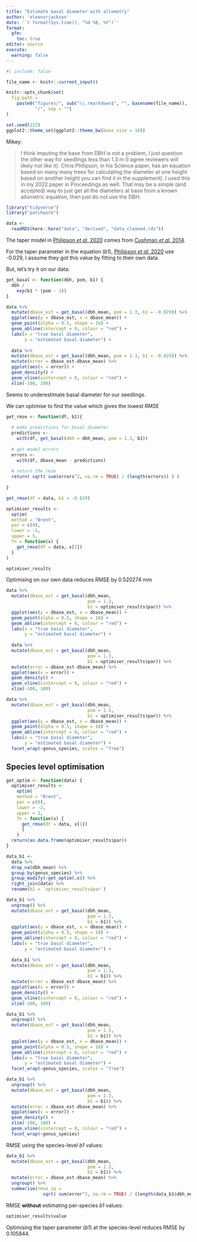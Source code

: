 ```yaml
---
title: "Estimate basal diameter with allometry"
author: 'eleanorjackson'
date: '`r format(Sys.time(), "%d %B, %Y")`' 
format: 
  gfm:
    toc: true
editor: source
execute:
  warning: false
---
```


```r
#| include: false

file_name <- knitr::current_input()

knitr::opts_chunk$set(
  fig.path =
    paste0("figures/", sub("\\.rmarkdown$", "", basename(file_name)), 
           "/", sep = "")
)

set.seed(123)
ggplot2::theme_set(ggplot2::theme_bw(base_size = 10))
```

Mikey:

> I think imputing the base from DBH is not a problem, I just question the other way for seedlings less than 1.3 m (I agree reviewers will likely not like it). Chris Philipson, in his Science paper, has an equation based on many many trees for calculating the diameter at one height based on another height you can find it in the supplement). I used this in my 2022 paper in Proceedings as well. That may be a simple (and accepted) way to just get all the diameters at base from a known allometric equation, then just do not use the DBH.

```r
library("tidyverse")
library("patchwork")
```

```r
data <- 
  readRDS(here::here("data", "derived", "data_cleaned.rds"))

```

The taper model in 
[Philipson _et al._ 2020](https://doi.org/10.1126/science.aay4490) comes from
[Cushman _et al._ 2014](https://doi.org/10.1111/2041-210X.12187).

For the taper parameter in the equation (*b1*), 
[Philipson _et al._ 2020](https://doi.org/10.1126/science.aay4490) 
use -0.029, I assume they got this value by fitting to their own data.

But, let's try it on our data:

```r
get_basal <- function(dbh, pom, b1) {
  dbh /
    exp(b1 * (pom - 1))
}
```

```r
data %>% 
  mutate(dbase_est = get_basal(dbh_mean, pom = 1.3, b1 = -0.029)) %>% 
  ggplot(aes(y = dbase_est, x = dbase_mean)) +
  geom_point(alpha = 0.5, shape = 16) +
  geom_abline(intercept = 0, colour = "red") +
  labs(x = "true basal diameter", 
       y = "estimated basal diameter") +
  
  data %>% 
  mutate(dbase_est = get_basal(dbh_mean, pom = 1.3, b1 = -0.029)) %>% 
  mutate(error = dbase_est-dbase_mean) %>% 
  ggplot(aes(x = error)) +
  geom_density() +
  geom_vline(xintercept = 0, colour = "red") +
  xlim(-100, 100)
```

Seems to underestimate basal diameter for our seedlings.

We can optimise to find the value which gives the lowest RMSE

```r
get_rmse <- function(df, b1){
   
  # make predictions for basal diameter
  predictions <- 
    with(df, get_basal(dbh = dbh_mean, pom = 1.3, b1))
   
  # get model errors
  errors <- 
    with(df, dbase_mean - predictions)
   
  # return the rmse
  return( sqrt( sum(errors^2, na.rm = TRUE) / (length(errors)) ) )
   
}

get_rmse(df = data, b1 = -0.029)

```

```r
optimiser_results <- 
  optim(
  method = "Brent",
  par = c(0),
  lower = -5,
  upper = 5,
  fn = function(x) {
    get_rmse(df = data, x[1])
  }
)

optimiser_results
```

Optimising on our own data reduces RMSE by 0.520274 mm

```r
data %>% 
  mutate(dbase_est = get_basal(dbh_mean, 
                               pom = 1.3, 
                               b1 = optimiser_results$par)) %>% 
  ggplot(aes(y = dbase_est, x = dbase_mean)) +
  geom_point(alpha = 0.5, shape = 16) +
  geom_abline(intercept = 0, colour = "red") +
  labs(x = "true basal diameter", 
       y = "estimated basal diameter") +
  
  data %>% 
  mutate(dbase_est = get_basal(dbh_mean, 
                               pom = 1.3, 
                               b1 = optimiser_results$par)) %>% 
  mutate(error = dbase_est-dbase_mean) %>% 
  ggplot(aes(x = error)) +
  geom_density() +
  geom_vline(xintercept = 0, colour = "red") +
  xlim(-100, 100)
```


```r
data %>% 
  mutate(dbase_est = get_basal(dbh_mean, 
                               pom = 1.3, 
                               b1 = optimiser_results$par)) %>% 
  ggplot(aes(y = dbase_est, x = dbase_mean)) +
  geom_point(alpha = 0.5, shape = 16) +
  geom_abline(intercept = 0, colour = "red") +
  labs(x = "true basal diameter", 
       y = "estimated basal diameter") +
  facet_wrap(~genus_species, scales = "free")
```

## Species level optimisation

```r
get_optim <- function(data) {
  optimiser_results <- 
    optim(
    method = "Brent",
    par = c(0),
    lower = -2,
    upper = 2,
    fn = function(x) {
      get_rmse(df = data, x[1])
      }
    )
  return(as.data.frame(optimiser_results$par))
}
```


```r
data_b1 <- 
  data %>% 
  drop_na(dbh_mean) %>%
  group_by(genus_species) %>%
  group_modify(~get_optim(.x)) %>% 
  right_join(data) %>% 
  rename(b1 = `optimiser_results$par`)
```


```r
data_b1 %>% 
  ungroup() %>% 
  mutate(dbase_est = get_basal(dbh_mean, 
                               pom = 1.3, 
                               b1 = b1)) %>%
  ggplot(aes(y = dbase_est, x = dbase_mean)) +
  geom_point(alpha = 0.5, shape = 16) +
  geom_abline(intercept = 0, colour = "red") +
  labs(x = "true basal diameter", 
       y = "estimated basal diameter") +
  
  data_b1 %>% 
  mutate(dbase_est = get_basal(dbh_mean, 
                               pom = 1.3, 
                               b1 = b1)) %>% 
  mutate(error = dbase_est-dbase_mean) %>% 
  ggplot(aes(x = error)) +
  geom_density() +
  geom_vline(xintercept = 0, colour = "red") +
  xlim(-100, 100)
```

```r
data_b1 %>% 
  ungroup() %>% 
  mutate(dbase_est = get_basal(dbh_mean, 
                               pom = 1.3, 
                               b1 = b1)) %>%
  ggplot(aes(y = dbase_est, x = dbase_mean)) +
  geom_point(alpha = 0.5, shape = 16) +
  geom_abline(intercept = 0, colour = "red") +
  labs(x = "true basal diameter", 
       y = "estimated basal diameter") +
  facet_wrap(~genus_species, scales = "free")
```

```r
data_b1 %>% 
  ungroup() %>% 
  mutate(dbase_est = get_basal(dbh_mean, 
                               pom = 1.3, 
                               b1 = b1)) %>% 
  mutate(error = dbase_est-dbase_mean) %>% 
  ggplot(aes(x = error)) +
  geom_density() +
  xlim(-100, 100) +
  geom_vline(xintercept = 0, colour = "red") +
  facet_wrap(~genus_species)
```

RMSE using the species-level *b1* values:

```r
data_b1 %>% 
  mutate(dbase_est = get_basal(dbh_mean, 
                               pom = 1.3, 
                               b1 = b1)) %>% 
  mutate(error = dbase_est-dbase_mean) %>% 
  ungroup() %>% 
  summarise(rmse_sp = 
              sqrt( sum(error^2, na.rm = TRUE) / (length(data_b1$dbh_mean)) ) )
```

RMSE **without** estimating per-species *b1* values:

```r
optimiser_results$value
```


Optimising the taper parameter (*b1*) at the species-level 
reduces RMSE by 0.105844.
